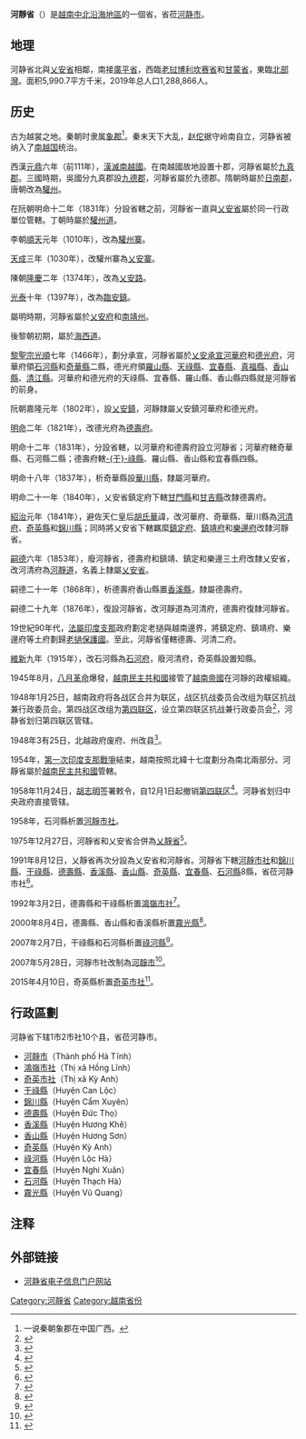 {{越南省市
|Caption=河靜省
|MapTittle=Ha Tinh
|Caption-vt=Hà Tĩnh
|Caption-hannom=河靜
|ISOCode=VN-23
|Code=42
|Capital=河靜市
|Region=[[北中部|北中部]]
|ImaSkyline=Vòng xoay Hà Tĩnh.jpg
|ImaCaption=
|Areatotal=5990.7
|PopTotal=1288866
|PopDensity=auto
|PopTotalyear=2019年
|Race=[[京族|越族]]、[[泰族_(越南)|泰族]]、[[哲族|哲族]]、[[芒族|芒族]]
|Postal=45xxx - 46xxx
|Telephone=239
|Vehicle=38
|Website=[http://www.hatinh.gov.vn/ 河静省电子信息门户网站]
}}
'''河靜省'''（{{vie|v='''Tỉnh Hà Tĩnh'''|hn=省河靜}}）是[[越南|越南]][[北中部|中北沿海地區]]的一個省，省莅[[河静市|河静市]]。

==地理==
河静省北與[[乂安省|乂安省]]相鄰，南接[[廣平省|廣平省]]，西臨[[老挝|老挝]][[博利坎赛省|博利坎赛省]]和[[甘蒙省|甘蒙省]]，東臨[[北部灣|北部灣]]。面积5,990.7平方千米，2019年总人口1,288,866人。

==历史==
古为越裳之地。秦朝时隶属[[象郡|象郡]]<ref>一说秦朝象郡在中国广西。</ref>。秦末天下大乱，[[赵佗|赵佗]]据守岭南自立，河静省被纳入了[[南越国|南越国]]统治。

西漢[[元鼎|元鼎]]六年（前111年），[[漢平南越之戰|漢滅南越國]]。在南越國故地設置十郡，河靜省屬於[[九真郡|九真郡]]。三國時期，吳國分九真郡設[[九德郡|九德郡]]，河靜省屬於九德郡。隋朝時屬於[[日南郡|日南郡]]，唐朝改為[[驩州|驩州]]。

在阮朝明命十二年（1831年）分設省轄之前，河靜省一直與[[乂安省|乂安省]]屬於同一行政單位管轄。丁朝時屬於[[驩州道|驩州道]]。

李朝[[順天_(李公蘊)|順天]]元年（1010年），改為[[驩州寨|驩州寨]]。

[[天成_(李佛瑪)|天成]]三年（1030年），改驩州寨為[[乂安寨|乂安寨]]。

陳朝[[隆慶_(陳睿宗)|隆慶]]二年（1374年），改為[[乂安路|乂安路]]。

[[光泰|光泰]]十年（1397年），改為[[臨安鎮|臨安鎮]]。

屬明時期，河靜省屬於[[乂安府|乂安府]]和[[南靖州|南靖州]]。

後黎朝初期，屬於[[海西道|海西道]]。

[[黎聖宗|黎聖宗]][[光順|光順]]七年（1466年），劃分承宣，河靜省屬於[[乂安承宣|乂安承宣]][[河華府|河華府]]和[[德光府|德光府]]，河華府領[[石河縣|石河縣]]和[[奇華縣|奇華縣]]二縣，德光府領[[羅山縣|羅山縣]]、[[天祿縣|天祿縣]]、[[宜春縣|宜春縣]]、[[真福縣|真福縣]]、[[香山縣|香山縣]]、[[清江縣|清江縣]]。河華府和德光府的天祿縣、宜春縣、羅山縣、香山縣四縣就是河靜省的前身。

阮朝嘉隆元年（1802年），設[[乂安鎮|乂安鎮]]，河靜隸屬乂安鎮河華府和德光府。

[[明命|明命]]二年（1821年），改德光府為[[德壽府|德壽府]]。

明命十二年（1831年），分設省轄，以河華府和德壽府設立河靜省；河華府轄奇華縣、石河縣二縣；德壽府轄[[干祿縣|-{干}-祿縣]]、羅山縣、香山縣和宜春縣四縣。

明命十八年（1837年），析奇華縣設[[華川縣|華川縣]]，隸屬河華府。

明命二十一年（1840年），乂安省鎮定府下轄[[甘門縣|甘門縣]]和[[甘吉縣|甘吉縣]]改隸德壽府。

[[紹治|紹治]]元年（1841年），避佐天仁皇后[[胡氏華|胡氏華]]諱，改河華府、奇華縣、華川縣為[[河清府|河清府]]、[[奇英縣|奇英縣]]和[[錦川縣|錦川縣]]；同時將乂安省下轄羈縻[[鎮定府|鎮定府]]、[[鎮靖府|鎮靖府]]和[[樂邊府|樂邊府]]改隸河靜省。

[[嗣德|嗣德]]六年（1853年），廢河靜省，德壽府和鎮靖、鎮定和樂邊三土府改隸乂安省，改河清府為[[河靜道|河靜道]]，名義上隸屬[[乂安省|乂安省]]。

嗣德二十一年（1868年），析德壽府香山縣置[[香溪縣|香溪縣]]，隸屬德壽府。

嗣德二十九年（1876年），復設河靜省，改河靜道為河清府，德壽府復隸河靜省。

19世紀90年代，[[法屬印度支那|法屬印度支那]]政府劃定老撾與越南邊界，將鎮定府、鎮靖府、樂邊府等土府劃歸[[老撾保護國|老撾保護國]]。至此，河靜省僅轄德壽、河清二府。

[[維新_(阮朝)|維新]]九年（1915年），改石河縣為[[石河府|石河府]]，廢河清府，奇英縣設置知縣。

1945年8月，[[八月革命|八月革命]]爆發，[[越南民主共和國|越南民主共和國]]接管了[[越南帝國|越南帝國]]在河靜的政權組織。

1948年1月25日，越南政府将各战区合并为联区，战区抗战委员会改组为联区抗战兼行政委员会。第四战区改组为[[第四联区|第四联区]]，设立第四联区抗战兼行政委员会<ref>{{Cite web |url=https://thuvienphapluat.vn/van-ban/Bo-may-hanh-chinh/Sac-lenh-120-SL-hop-nhat-khu-thanh-lien-khu/36282/noi-dung.aspx |title=Sắc lệnh số 120/SL về việc hợp nhất các khu thành liên khu do Chủ tịch Chính phủ ban hành |access-date=2020-03-23 |archive-date=2021-12-15 |archive-url=https://web.archive.org/web/20211215073810/https://thuvienphapluat.vn/van-ban/Bo-may-hanh-chinh/Sac-lenh-120-SL-hop-nhat-khu-thanh-lien-khu/36282/noi-dung.aspx |dead-url=no }}</ref>，河静省划归第四联区管辖。

1948年3有25日，北越政府废府、州改县<ref>{{Cite web |url=https://thuvienphapluat.vn/van-ban/Bo-may-hanh-chinh/Sac-lenh-148-SL-bai-bo-danh-tu-phu-chau-quan/36317/noi-dung.aspx |title=Sắc lệnh số 148/SL về việc bãi bỏ danh từ phủ, châu, quận do Chủ tịch Chính phủ Việt nam dân chủ cộng hoà ban hành |accessdate=2020-03-23 |archive-date=2020-05-18 |archive-url=https://web.archive.org/web/20200518212625/https://thuvienphapluat.vn/van-ban/Bo-may-hanh-chinh/Sac-lenh-148-SL-bai-bo-danh-tu-phu-chau-quan/36317/noi-dung.aspx |dead-url=no }}</ref>。

1954年，[[第一次印度支那戰爭|第一次印度支那戰爭]]結束，越南按照北緯十七度劃分為南北兩部分。河靜省屬於[[越南民主共和國|越南民主共和國]]管轄。

1958年11月24日，[[胡志明|胡志明]]签署敕令，自12月1日起撤销[[第四联区|第四联区]]<ref>{{Cite web |url=https://thuvienphapluat.vn/van-ban/Bo-may-hanh-chinh/Sac-lenh-092-SL-bai-bo-cap-hanh-chinh-Lien-khu-3-4-Khu-Ta-ngan/36840/noi-dung.aspx |title=Sắc lệnh số 092/SL về việc bãi bỏ cấp hành chính Liên khu 3, Liên khu 4 và Khu Tả ngạn do Chủ tịch nước ban hành |accessdate=2020-03-23 |archive-date=2020-03-23 |archive-url=https://web.archive.org/web/20200323055738/https://thuvienphapluat.vn/van-ban/Bo-may-hanh-chinh/Sac-lenh-092-SL-bai-bo-cap-hanh-chinh-Lien-khu-3-4-Khu-Ta-ngan/36840/noi-dung.aspx |dead-url=no }}</ref>。河静省划归中央政府直接管辖。

1958年，石河縣析置[[河靜市社|河靜市社]]。

1975年12月27日，河靜省和乂安省合併為[[乂靜省|乂靜省]]<ref>{{Cite web |url=https://thuvienphapluat.vn/van-ban/Bo-may-hanh-chinh/Nghi-quyet-hop-nhat-mot-so-tinh/42732/noi-dung.aspx |title=Nghị quyết về việc hợp nhất một số tỉnh do Quốc hội ban hành |accessdate=2017-09-18 |archive-date=2017-09-03 |archive-url=https://web.archive.org/web/20170903080346/https://thuvienphapluat.vn/van-ban/Bo-may-hanh-chinh/Nghi-quyet-hop-nhat-mot-so-tinh/42732/noi-dung.aspx |dead-url=no }}</ref>。

1991年8月12日，乂靜省再次分設為乂安省和河靜省。河靜省下轄[[河靜市社|河靜市社]]和[[錦川縣|錦川縣]]、[[干祿縣|干祿縣]]、[[德壽縣|德壽縣]]、[[香溪縣|香溪縣]]、[[香山縣|香山縣]]、[[奇英縣|奇英縣]]、[[宜春縣|宜春縣]]、[[石河縣|石河縣]]8縣，省莅河静市社<ref>{{Cite web |url=https://thuvienphapluat.vn/van-ban/Bo-may-hanh-chinh/Nghi-quyet-dieu-chinh-dia-gioi-hanh-chinh-mot-so-tinh-thanh-pho-truc-thuoc-Trung-uong-42808.aspx |title=Nghị quyết về việc điều chỉnh địa giới hành chính một số tỉnh, thành phố trực thuộc Trung ương do Quốc hội ban hành |access-date=2017-09-18 |archive-url=https://web.archive.org/web/20200422032413/https://thuvienphapluat.vn/van-ban/Bo-may-hanh-chinh/Nghi-quyet-dieu-chinh-dia-gioi-hanh-chinh-mot-so-tinh-thanh-pho-truc-thuoc-Trung-uong-42808.aspx |archive-date=2020-04-22 |dead-url=yes }}</ref>。

1992年3月2日，德壽縣和干祿縣析置[[鴻嶺市社|鴻嶺市社]]<ref>{{Cite web |url=https://thuvienphapluat.vn/van-ban/Bo-may-hanh-chinh/Quyet-dinh-67-HDBT-thanh-lap-thi-xa-Hong-Linh-tinh-Ha-Tinh/38277/noi-dung.aspx |title=Quyết định 67-HĐBT năm 1992 về việc thành lập thị xã Hồng Lĩnh thuộc tỉnh Hà Tĩnh do Hội đồng Bộ trưởng ban hành |accessdate=2020-03-21 |archive-date=2020-04-01 |archive-url=https://web.archive.org/web/20200401032003/https://thuvienphapluat.vn/van-ban/Bo-may-hanh-chinh/Quyet-dinh-67-HDBT-thanh-lap-thi-xa-Hong-Linh-tinh-Ha-Tinh/38277/noi-dung.aspx |dead-url=no }}</ref>。

2000年8月4日，德壽縣、香山縣和香溪縣析置[[霧光縣|霧光縣]]<ref>{{Cite web |url=https://thuvienphapluat.vn/van-ban/Bat-dong-san/Nghi-dinh-27-2000-ND-CP-ve-viec-thanh-lap-Huyen-Vu-Quang-thuoc-tinh-Ha-Tinh-46619.aspx |title=Nghị định 27/2000/NĐ-CP về việc thành lập Huyện Vũ Quang thuộc tỉnh Hà Tĩnh |accessdate=2020-03-21 |archive-date=2020-03-21 |archive-url=https://web.archive.org/web/20200321132520/https://thuvienphapluat.vn/van-ban/Bat-dong-san/Nghi-dinh-27-2000-ND-CP-ve-viec-thanh-lap-Huyen-Vu-Quang-thuoc-tinh-Ha-Tinh-46619.aspx |dead-url=no }}</ref>。

2007年2月7日，干祿縣和石河縣析置[[祿河縣|祿河縣]]<ref>{{Cite web |url=https://thuvienphapluat.vn/van-ban/Bat-dong-san/Nghi-dinh-20-2007-ND-CP-dieu-chinh-dia-gioi-hanh-chinh-xa-phuong-huyen-thanh-lap-phuong-thuoc-thi-xa-Ha-Tinh-huyen-Loc-Ha-tinh-Ha-Tinh-16764.aspx |title=Nghị định 20/2007/NĐ-CP về việc điều chỉnh địa giới hành chính xã, phường, huyện; thành lập các phường thuộc thị xã Hà Tĩnh; thành lập huyện Lộc Hà, tỉnh Hà Tĩnh |accessdate=2020-03-21 |archive-date=2020-02-26 |archive-url=https://web.archive.org/web/20200226180616/https://thuvienphapluat.vn/van-ban/Bat-dong-san/Nghi-dinh-20-2007-ND-CP-dieu-chinh-dia-gioi-hanh-chinh-xa-phuong-huyen-thanh-lap-phuong-thuoc-thi-xa-Ha-Tinh-huyen-Loc-Ha-tinh-Ha-Tinh-16764.aspx |dead-url=no }}</ref>。

2007年5月28日，河靜市社改制為[[河靜市|河靜市]]<ref>{{Cite web |url=https://thuvienphapluat.vn/van-ban/Bo-may-hanh-chinh/Nghi-dinh-89-2007-ND-CP-thanh-lap-thanh-pho-Ha-Tinh-thuoc-tinh-Ha-Tinh-20499.aspx |title=Nghị định 89/2007/NĐ-CP về việc thành lập thành phố Hà Tĩnh thuộc tỉnh Hà Tĩnh |accessdate=2020-03-21 |archive-date=2020-02-03 |archive-url=https://web.archive.org/web/20200203162743/https://thuvienphapluat.vn/van-ban/Bo-may-hanh-chinh/Nghi-dinh-89-2007-ND-CP-thanh-lap-thanh-pho-Ha-Tinh-thuoc-tinh-Ha-Tinh-20499.aspx |dead-url=no }}</ref>。

2015年4月10日，奇英縣析置[[奇英市社|奇英市社]]<ref>{{Cite web |url=https://thuvienphapluat.vn/van-ban/Bo-may-hanh-chinh/Nghi-quyet-903-NQ-UBTVQH13-dieu-chinh-dia-gioi-hanh-chinh-huyen-Ky-Anh-Ha-Tinh-2015-293976.aspx |title=Nghị quyết 903/NQ-UBTVQH13 năm 2015 điều chỉnh địa giới hành chính huyện Kỳ Anh để thành lập thị xã Kỳ Anh và 06 phường thuộc thị xã Kỳ Anh, tỉnh Hà Tĩnh do Ủy ban Thường vụ Quốc hội ban hành |accessdate=2017-09-18 |archive-date=2017-09-18 |archive-url=https://web.archive.org/web/20170918154857/https://thuvienphapluat.vn/van-ban/Bo-may-hanh-chinh/Nghi-quyet-903-NQ-UBTVQH13-dieu-chinh-dia-gioi-hanh-chinh-huyen-Ky-Anh-Ha-Tinh-2015-293976.aspx |dead-url=no }}</ref>。

==行政區劃==
河静省下辖1市2市社10个县，省莅河静市。
*[[河靜市|河靜市]]（Thành phố Hà Tĩnh）
*[[鴻嶺市社|鴻嶺市社]]（Thị xã Hồng Lĩnh）
*[[奇英市社|奇英市社]]（Thị xã Kỳ Anh）
*[[干祿縣|干祿縣]]（Huyện Can Lộc）
*[[錦川縣|錦川縣]]（Huyện Cẩm Xuyên）
*[[德壽縣|德壽縣]]（Huyện Đức Thọ）
*[[香溪縣|香溪縣]]（Huyện Hương Khê）
*[[香山縣_(越南)|香山縣]]（Huyện Hương Sơn）
*[[奇英縣|奇英縣]]（Huyện Kỳ Anh）
*[[祿河縣|祿河縣]]（Huyện Lộc Hà）
*[[宜春縣_(越南)|宜春縣]]（Huyện Nghi Xuân）
*[[石河縣|石河縣]]（Huyện Thạch Hà）
*[[霧光縣|霧光縣]]（Huyện Vũ Quang）

==注释==
{{reflist|2}}

==外部链接==
*[http://www.hatinh.gov.vn/ 河静省电子信息门户网站] {{Wayback|url=http://www.hatinh.gov.vn/ |date=20110515092933 }}{{vi}}

{{河静省行政区划}}
{{越南北中部之县市镇区域划分}}
{{vietnam}}

[[Category:河靜省|Category:河靜省]]
[[Category:越南省份|Category:越南省份]]